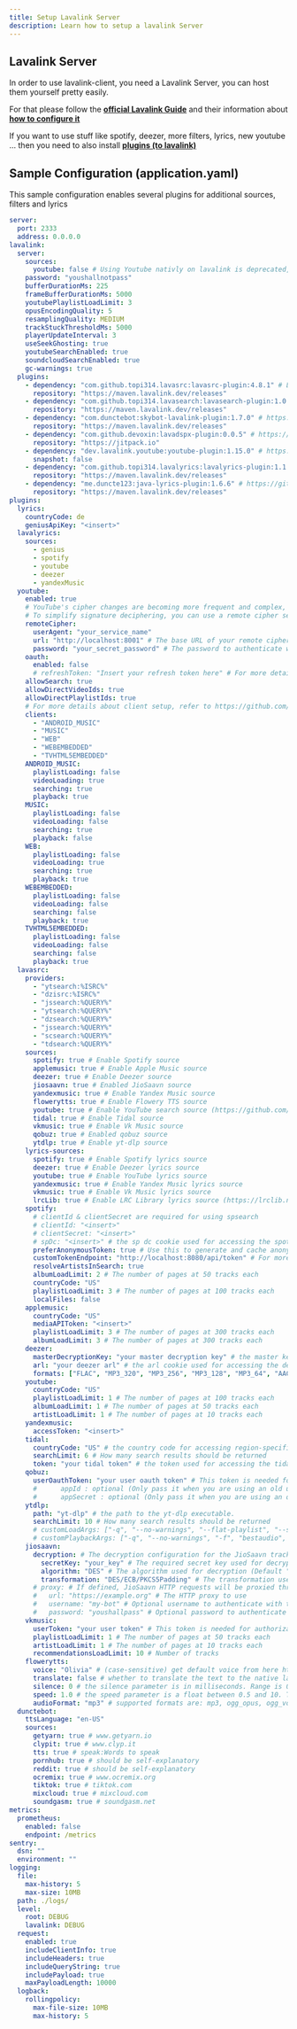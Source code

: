 ---
title: Setup Lavalink Server
description: Learn how to setup a lavalink Server
---

## Lavalink Server

In order to use lavalink-client, you need a Lavalink Server, you can host them yourself pretty easily.

For that please follow the [**official Lavalink Guide**](https://lavalink.dev/getting-started/index.html) and their information about [**how to configure it**](https://lavalink.dev/configuration/index.html)

If you want to use stuff like spotify, deezer, more filters, lyrics, new youtube ... then you need to also install [**plugins (to lavalink)**](https://lavalink.dev/plugins.html)

## Sample Configuration (application.yaml)

This sample configuration enables several plugins for additional sources, filters and lyrics

```yaml
server:
  port: 2333
  address: 0.0.0.0
lavalink:
  server:
    sources:
      youtube: false # Using Youtube nativly on lavalink is deprecated, disable it and use https://github.com/lavalink-devs/youtube-source instead.
    password: "youshallnotpass"
    bufferDurationMs: 225
    frameBufferDurationMs: 5000
    youtubePlaylistLoadLimit: 3
    opusEncodingQuality: 5
    resamplingQuality: MEDIUM
    trackStuckThresholdMs: 5000
    playerUpdateInterval: 3
    useSeekGhosting: true
    youtubeSearchEnabled: true
    soundcloudSearchEnabled: true
    gc-warnings: true
  plugins:
    - dependency: "com.github.topi314.lavasrc:lavasrc-plugin:4.8.1" # LavaSrc - for extra sources like deezer, spotify, etc. https://github.com/topi314/LavaSrc
      repository: "https://maven.lavalink.dev/releases"
    - dependency: "com.github.topi314.lavasearch:lavasearch-plugin:1.0.0" # https://github.com/topi314/LavaSearch
      repository: "https://maven.lavalink.dev/releases"
    - dependency: "com.dunctebot:skybot-lavalink-plugin:1.7.0" # https://github.com/DuncteBot/skybot-lavalink-plugin
      repository: "https://maven.lavalink.dev/releases"
    - dependency: "com.github.devoxin:lavadspx-plugin:0.0.5" # https://github.com/devoxin/LavaDSPX-Plugin
      repository: "https://jitpack.io"
    - dependency: "dev.lavalink.youtube:youtube-plugin:1.15.0" # https://github.com/lavalink-devs/youtube-source
      snapshot: false
    - dependency: "com.github.topi314.lavalyrics:lavalyrics-plugin:1.1.0" # https://github.com/topi314/LavaLyrics
      repository: "https://maven.lavalink.dev/releases"
    - dependency: "me.duncte123:java-lyrics-plugin:1.6.6" # https://github.com/DuncteBot/java-timed-lyrics
      repository: "https://maven.lavalink.dev/releases"
plugins:
  lyrics:
    countryCode: de
    geniusApiKey: "<insert>"
  lavalyrics:
    sources:
      - genius
      - spotify
      - youtube
      - deezer
      - yandexMusic
  youtube:
    enabled: true
    # YouTube's cipher changes are becoming more frequent and complex, making it harder to keep up.
    # To simplify signature deciphering, you can use a remote cipher server like yt-cipher, a lightweight Deno server with a REST API. More details are available at https://github.com/kikkia/yt-cipher
    remoteCipher:
      userAgent: "your_service_name"
      url: "http://localhost:8001" # The base URL of your remote cipher server.
      password: "your_secret_password" # The password to authenticate with your remote cipher server.
    oauth:
      enabled: false
      # refreshToken: "Insert your refresh token here" # For more details, please refer to https://github.com/lavalink-devs/youtube-source?tab=readme-ov-file#using-oauth-tokens
    allowSearch: true
    allowDirectVideoIds: true
    allowDirectPlaylistIds: true
    # For more details about client setup, refer to https://github.com/lavalink-devs/youtube-source?tab=readme-ov-file#available-clients
    clients:
      - "ANDROID_MUSIC"
      - "MUSIC"
      - "WEB"
      - "WEBEMBEDDED"
      - "TVHTML5EMBEDDED"
    ANDROID_MUSIC:
      playlistLoading: false
      videoLoading: true
      searching: true
      playback: true
    MUSIC:
      playlistLoading: false
      videoLoading: false
      searching: true
      playback: false
    WEB:
      playlistLoading: false
      videoLoading: true
      searching: true
      playback: true
    WEBEMBEDDED:
      playlistLoading: false
      videoLoading: false
      searching: false
      playback: true
    TVHTML5EMBEDDED:
      playlistLoading: false
      videoLoading: false
      searching: false
      playback: true
  lavasrc:
    providers:
      - "ytsearch:%ISRC%"
      - "dzisrc:%ISRC%"
      - "jssearch:%QUERY%"
      - "ytsearch:%QUERY%"
      - "dzsearch:%QUERY%"
      - "jssearch:%QUERY%"
      - "scsearch:%QUERY%"
      - "tdsearch:%QUERY%"
    sources:
      spotify: true # Enable Spotify source
      applemusic: true # Enable Apple Music source
      deezer: true # Enable Deezer source
      jiosaavn: true # Enabled JioSaavn source
      yandexmusic: true # Enable Yandex Music source
      flowerytts: true # Enable Flowery TTS source
      youtube: true # Enable YouTube search source (https://github.com/topi314/LavaSearch)
      tidal: true # Enable Tidal source
      vkmusic: true # Enable Vk Music source
      qobuz: true # Enabled qobuz source
      ytdlp: true # Enable yt-dlp source
    lyrics-sources:
      spotify: true # Enable Spotify lyrics source
      deezer: true # Enable Deezer lyrics source
      youtube: true # Enable YouTube lyrics source
      yandexmusic: true # Enable Yandex Music lyrics source
      vkmusic: true # Enable Vk Music lyrics source
      lrcLib: true # Enable LRC Library lyrics source (https://lrclib.net)
    spotify:
      # clientId & clientSecret are required for using spsearch
      # clientId: "<insert>"
      # clientSecret: "<insert>"
      # spDc: "<insert>" # the sp dc cookie used for accessing the spotify lyrics api
      preferAnonymousToken: true # Use this to generate and cache anonymous Spotify access tokens from your own endpoint, as Spotify recently updated their implementation.
      customTokenEndpoint: "http://localhost:8080/api/token" # For more details, please refer to https://github.com/topi314/spotify-tokener
      resolveArtistsInSearch: true
      albumLoadLimit: 2 # The number of pages at 50 tracks each
      countryCode: "US"
      playlistLoadLimit: 3 # The number of pages at 100 tracks each
      localFiles: false
    applemusic:
      countryCode: "US"
      mediaAPIToken: "<insert>"
      playlistLoadLimit: 3 # The number of pages at 300 tracks each
      albumLoadLimit: 3 # The number of pages at 300 tracks each
    deezer:
      masterDecryptionKey: "your master decryption key" # the master key used for decrypting the deezer tracks. (you need to get it from somewhere)
      arl: "your deezer arl" # the arl cookie used for accessing the deezer api this is not optional anymore
      formats: ["FLAC", "MP3_320", "MP3_256", "MP3_128", "MP3_64", "AAC_64"] # the formats you want to use for the deezer tracks. "FLAC", "MP3_320", "MP3_256" & "AAC_64" are only available for premium users and require a valid arl
    youtube:
      countryCode: "US"
      playlistLoadLimit: 1 # The number of pages at 100 tracks each
      albumLoadLimit: 1 # The number of pages at 50 tracks each
      artistLoadLimit: 1 # The number of pages at 10 tracks each
    yandexmusic:
      accessToken: "<insert>"
    tidal:
      countryCode: "US" # the country code for accessing region-specific content on Tidal (ISO 3166-1 alpha-2).
      searchLimit: 6 # How many search results should be returned
      token: "your tidal token" # the token used for accessing the tidal api. See https://github.com/topi314/LavaSrc#tidal
    qobuz:
      userOauthToken: "your user oauth token" # This token is needed for authorization in the api. Guide: https://github.com/topi314/LavaSrc#qobuz
      #      appId : optional (Only pass it when you are using an old userOauthToken)
      #      appSecret : optional (Only pass it when you are using an old userOauthToken)
    ytdlp:
      path: "yt-dlp" # the path to the yt-dlp executable.
      searchLimit: 10 # How many search results should be returned
      # customLoadArgs: ["-q", "--no-warnings", "--flat-playlist", "--skip-download", "-J"] # Custom arguments to pass to yt-dlp
      # customPlaybackArgs: ["-q", "--no-warnings", "-f", "bestaudio", "-J"] # Custom arguments for yt-dlp
    jiosaavn:
      decryption: # The decryption configuration for the JioSaavn tracks
        secretKey: "your_key" # The required secret key used for decryption (Find your own secret key)
        algorithm: "DES" # The algorithm used for decryption (Default "DES")
        transformation: "DES/ECB/PKCS5Padding" # The transformation used for decryption (Default "DES/ECB/PKCS5Padding")
      # proxy: # If defined, JioSaavn HTTP requests will be proxied through here. JioSaavn uses region blocking
      #   url: "https://example.org" # The HTTP proxy to use
      #   username: "my-bot" # Optional username to authenticate with the proxy
      #   password: "youshallpass" # Optional password to authenticate with the proxy
    vkmusic:
      userToken: "your user token" # This token is needed for authorization in the api. Guide: https://github.com/topi314/LavaSrc#vk-music
      playlistLoadLimit: 1 # The number of pages at 50 tracks each
      artistLoadLimit: 1 # The number of pages at 10 tracks each
      recommendationsLoadLimit: 10 # Number of tracks
    flowerytts:
      voice: "Olivia" # (case-sensitive) get default voice from here https://api.flowery.pw/v1/tts/voices
      translate: false # whether to translate the text to the native language of voice
      silence: 0 # the silence parameter is in milliseconds. Range is 0 to 10000. The default is 0.
      speed: 1.0 # the speed parameter is a float between 0.5 and 10. The default is 1.0. (0.5 is half speed, 2.0 is double speed, etc.)
      audioFormat: "mp3" # supported formats are: mp3, ogg_opus, ogg_vorbis, aac, wav, and flac. Default format is mp3
  dunctebot:
    ttsLanguage: "en-US"
    sources:
      getyarn: true # www.getyarn.io
      clypit: true # www.clyp.it
      tts: true # speak:Words to speak
      pornhub: true # should be self-explanatory
      reddit: true # should be self-explanatory
      ocremix: true # www.ocremix.org
      tiktok: true # tiktok.com
      mixcloud: true # mixcloud.com
      soundgasm: true # soundgasm.net
metrics:
  prometheus:
    enabled: false
    endpoint: /metrics
sentry:
  dsn: ""
  environment: ""
logging:
  file:
    max-history: 5
    max-size: 10MB
  path: ./logs/
  level:
    root: DEBUG
    lavalink: DEBUG
  request:
    enabled: true
    includeClientInfo: true
    includeHeaders: true
    includeQueryString: true
    includePayload: true
    maxPayloadLength: 10000
  logback:
    rollingpolicy:
      max-file-size: 10MB
      max-history: 5
```

